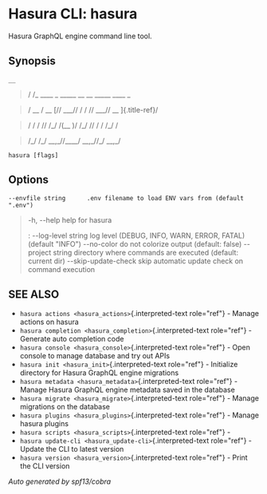 
Hasura CLI: hasura
==================

Hasura GraphQL engine command line tool.

Synopsis
--------

    __

> / /\_ \_\_\_\_ \_ \_\_\_\_\_ \_\_ \_\_ \_\_\_\_\_ \_\_\_\_ \_

> / \_\_ / \_\_ [// \_\_\_// / / // \_\_\_// \_\_ ]{.title-ref}/

> / / / // /\_/ /(\_\_ )/ /\_/ // / / /\_/ /

> /\_/ /\_/ \_\_,\_//\_\_\_\_/ \_\_,\_//\_/ \_\_,\_/

    hasura [flags]

Options
-------

    --envfile string      .env filename to load ENV vars from (default ".env")

> -h, \--help help for hasura
>
> :   \--log-level string log level (DEBUG, INFO, WARN, ERROR, FATAL)
>     (default \"INFO\") \--no-color do not colorize output (default:
>     false) \--project string directory where commands are executed
>     (default: current dir) \--skip-update-check skip automatic update
>     check on command execution
>
SEE ALSO
--------

-   `hasura actions <hasura_actions>`{.interpreted-text role="ref"} -
    Manage actions on hasura
-   `hasura completion <hasura_completion>`{.interpreted-text
    role="ref"} - Generate auto completion code
-   `hasura console <hasura_console>`{.interpreted-text role="ref"} -
    Open console to manage database and try out APIs
-   `hasura init <hasura_init>`{.interpreted-text role="ref"} -
    Initialize directory for Hasura GraphQL engine migrations
-   `hasura metadata <hasura_metadata>`{.interpreted-text role="ref"} -
    Manage Hasura GraphQL engine metadata saved in the database
-   `hasura migrate <hasura_migrate>`{.interpreted-text role="ref"} -
    Manage migrations on the database
-   `hasura plugins <hasura_plugins>`{.interpreted-text role="ref"} -
    Manage hasura plugins
-   `hasura scripts <hasura_scripts>`{.interpreted-text role="ref"} -
-   `hasura update-cli <hasura_update-cli>`{.interpreted-text
    role="ref"} - Update the CLI to latest version
-   `hasura version <hasura_version>`{.interpreted-text role="ref"} -
    Print the CLI version

*Auto generated by spf13/cobra*
